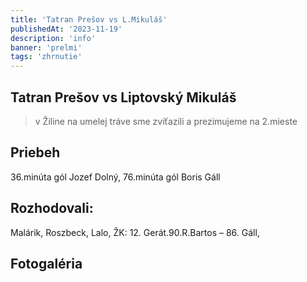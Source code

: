 ```yaml
---
title: 'Tatran Prešov vs L.Mikuláš'
publishedAt: '2023-11-19'
description: 'info'
banner: 'prelmi'
tags: 'zhrnutie'
---
```


## Tatran Prešov vs Liptovský Mikuláš

> v Žiline na umelej tráve sme zvíťazili a prezimujeme na 2.mieste

## Priebeh

36.minúta gól Jozef Dolný,
76.minúta gól Boris Gáll

## Rozhodovali:

Malárik, Roszbeck, Lalo, ŽK: 12. Gerát.90.R.Bartos – 86. Gáll,

## Fotogaléria

<CloudinaryImg mdx publicId='prelmi' alt='prelmi' width={1000} height={750} />

